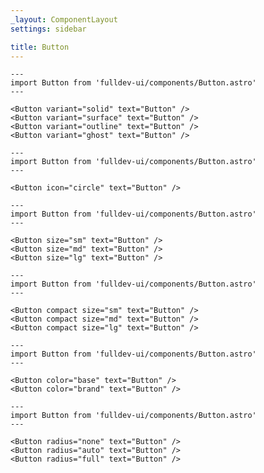 ```yaml
---
_layout: ComponentLayout
settings: sidebar

title: Button
---
```


```astro live
---
import Button from 'fulldev-ui/components/Button.astro'
---

<Button variant="solid" text="Button" />
<Button variant="surface" text="Button" />
<Button variant="outline" text="Button" />
<Button variant="ghost" text="Button" />
```

```astro live
---
import Button from 'fulldev-ui/components/Button.astro'
---

<Button icon="circle" text="Button" />
```

```astro live
---
import Button from 'fulldev-ui/components/Button.astro'
---

<Button size="sm" text="Button" />
<Button size="md" text="Button" />
<Button size="lg" text="Button" />
```

```astro live
---
import Button from 'fulldev-ui/components/Button.astro'
---

<Button compact size="sm" text="Button" />
<Button compact size="md" text="Button" />
<Button compact size="lg" text="Button" />
```

```astro live
---
import Button from 'fulldev-ui/components/Button.astro'
---

<Button color="base" text="Button" />
<Button color="brand" text="Button" />
```

```astro live
---
import Button from 'fulldev-ui/components/Button.astro'
---

<Button radius="none" text="Button" />
<Button radius="auto" text="Button" />
<Button radius="full" text="Button" />
```
